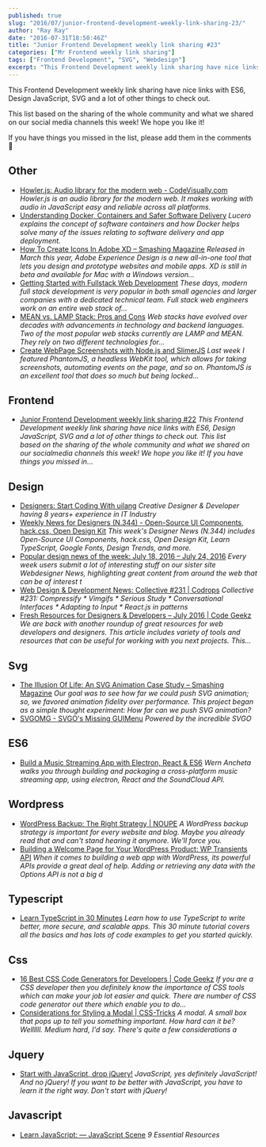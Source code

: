 ```yaml
---
published: true
slug: "2016/07/junior-frontend-development-weekly-link-sharing-23/"
author: "Ray Ray"
date: "2016-07-31T18:50:46Z"
title: "Junior Frontend Development weekly link sharing #23"
categories: ["Mr Frontend weekly link sharing"]
tags: ["Frontend Development", "SVG", "Webdesign"]
excerpt: "This Frontend Development weekly link sharing have nice links with ES6, Design JavaScript, SVG and ..."
---
```


This Frontend Development weekly link sharing have nice links with ES6, Design JavaScript, SVG and a lot of other things to check out.

This list based on the sharing of the whole community and what we shared on our social media channels this week! We hope you like it!

If you have things you missed in the list, please add them in the comments 🙂

## Other

* [Howler.js: Audio library for the modern web - CodeVisually.com](http://buff.ly/2abqVSP "Howler.js: Audio library for the modern web - CodeVisually.com") _Howler.js is an audio library for the modern web. It makes working with audio in JavaScript easy and reliable across all platforms._
* [Understanding Docker, Containers and Safer Software Delivery](http://buff.ly/2az5DTA "Understanding Docker, Containers and Safer Software Delivery") _Lucero explains the concept of software containers and how Docker helps solve many of the issues relating to software delivery and app deployment._
* [How To Create Icons In Adobe XD – Smashing Magazine](http://buff.ly/2an3UgY "How To Create Icons In Adobe XD – Smashing Magazine") _Released in March this year, Adobe Experience Design is a new all-in-one tool that lets you design and prototype websites and mobile apps. XD is still in beta and available for Mac with a Windows version..._
* [Getting Started with Fullstack Web Development](http://buff.ly/2aemgoS "Getting Started with Fullstack Web Development") _These days, modern full stack development is very popular in both small agencies and larger companies with a dedicated technical team. Full stack web engineers work on an entire web stack of…_
* [MEAN vs. LAMP Stack: Pros and Cons](http://buff.ly/2aekKU7 "MEAN vs. LAMP Stack: Pros and Cons") _Web stacks have evolved over decades with advancements in technology and backend languages. Two of the most popular web stacks currently are LAMP and MEAN. They rely on two different technologies for…_
* [Create WebPage Screenshots with Node.js and SlimerJS](http://buff.ly/2ab9vsD "Create WebPage Screenshots with Node.js and SlimerJS") _Last week I featured PhantomJS, a headless WebKit tool, which allows for taking screenshots, automating events on the page, and so on. PhantomJS is an excellent tool that does so much but being locked..._

## Frontend

* [Junior Frontend Development weekly link sharing #22](https://mrfrontend.org/2016/07/junior-frontend-development-weekly-link-sharing-22/ "Junior Frontend Development weekly link sharing #22") _This Frontend Development weekly link sharing have nice links with ES6, Design JavaScript, SVG and a lot of other things to check out. This list based on the sharing of the whole community and what we shared on our socialmedia channels this week! We hope you like it! If you have things you missed in..._

## Design

* [Designers: Start Coding With uilang](http://buff.ly/2ati69J "Designers: Start Coding With uilang") _Creative Designer & Developer having 8 years+ experience in IT Industry_
* [Weekly News for Designers (N.344) - Open-Source UI Components, hack.css, Open Design Kit](http://buff.ly/2at3GXg "Weekly News for Designers (N.344) - Open-Source UI Components, hack.css, Open Design Kit") _This week's Designer News (N.344) includes Open-Source UI Components, hack.css, Open Design Kit, Learn TypeScript, Google Fonts, Design Trends, and more._
* [Popular design news of the week: July 18, 2016 – July 24, 2016](http://buff.ly/2at2LFZ "Popular design news of the week: July 18, 2016 – July 24, 2016") _Every week users submit a lot of interesting stuff on our sister site Webdesigner News, highlighting great content from around the web that can be of interest t_
* [Web Design & Development News: Collective #231 | Codrops](http://buff.ly/2aekjsB "Web Design & Development News: Collective #231 | Codrops") _Collective #231: Compressify * Vimgifs * Serious Study * Conversational Interfaces * Adapting to Input * React.js in patterns_
* [Fresh Resources for Designers & Developers – July 2016 | Code Geekz](http://buff.ly/2a3DXU6 "Fresh Resources for Designers & Developers – July 2016 | Code Geekz") _We are back with another roundup of great resources for web developers and designers. This article includes variety of tools and resources that can be useful for working with you next projects. This…_

## Svg

* [The Illusion Of Life: An SVG Animation Case Study – Smashing Magazine](http://buff.ly/2a4X5QS "The Illusion Of Life: An SVG Animation Case Study – Smashing Magazine") _Our goal was to see how far we could push SVG animation; so, we favored animation fidelity over performance. This project began as a simple thought experiment: How far can we push SVG animation?_
* [SVGOMG - SVGO's Missing GUIMenu](http://buff.ly/2ajZ9Gp "SVGOMG - SVGO's Missing GUIMenu") _Powered by the incredible SVGO_

## ES6

* [Build a Music Streaming App with Electron, React & ES6](http://buff.ly/2agDfFw "Build a Music Streaming App with Electron, React & ES6") _Wern Ancheta walks you through building and packaging a cross-platform music streaming app, using electron, React and the SoundCloud API._

## Wordpress

* [WordPress Backup: The Right Strategy | NOUPE](http://buff.ly/2a2M7LJ "WordPress Backup: The Right Strategy | NOUPE") _A WordPress backup strategy is important for every website and blog. Maybe you already read that and can't stand hearing it anymore. We'll force you._
* [Building a Welcome Page for Your WordPress Product: WP Transients API](http://buff.ly/2a50kfT "Building a Welcome Page for Your WordPress Product: WP Transients API") _When it comes to building a web app with WordPress, its powerful APIs provide a great deal of help. Adding or retrieving any data with the Options API is not a big d_

## Typescript

* [Learn TypeScript in 30 Minutes](http://buff.ly/2attNQf "Learn TypeScript in 30 Minutes") _Learn how to use TypeScript to write better, more secure, and scalable apps. This 30 minute tutorial covers all the basics and has lots of code examples to get you started quickly._

## Css

* [16 Best CSS Code Generators for Developers | Code Geekz](http://buff.ly/2a7Vfn4 "16 Best CSS Code Generators for Developers | Code Geekz") _If you are a CSS developer then you definitely know the importance of CSS tools which can make your job lot easier and quick. There are number of CSS code generator out there which enable you to do…_
* [Considerations for Styling a Modal | CSS-Tricks](http://buff.ly/2attvZt "Considerations for Styling a Modal | CSS-Tricks") _A modal. A small box that pops up to tell you something important. How hard can it be? Wellllll. Medium hard, I'd say. There's quite a few considerations a_

## Jquery

* [Start with JavaScript, drop jQuery!](http://buff.ly/29I0zIY "Start with JavaScript, drop jQuery!") _JavaScript, yes definitely JavaScript! And no jQuery! If you want to be better with JavaScript, you have to learn it the right way. Don't start with jQuery!_

## Javascript

* [Learn JavaScript: — JavaScript Scene](http://buff.ly/2a8y2yK "Learn JavaScript: — JavaScript Scene") _9 Essential Resources_